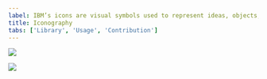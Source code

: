 ```yaml
---
label: IBM’s icons are visual symbols used to represent ideas, objects, or actions. They communicate messages at a glance, afford interactivity, and draw attention to important information.
title: Iconography
tabs: ['Library', 'Usage', 'Contribution']
---
```




<GridWrapper
  className="tile--resource--no-margin"
  col_lg="8"
  flex="true"
  bleed="true"> 
  <ClickableTile
    title="Elements package: Icons"
    href="https://github.com/IBM/carbon-elements/tree/master/packages/icons"
    type="resource">

![](images/github-icon.png)

 </ClickableTile> 
   <ClickableTile
    title="Add the IBM Design Language library"
    href="sketch://add-library/cloud/75VZZ"
    type="resource">

![](images/sketch-icon.png)

 </ClickableTile> 
</GridWrapper>

<br/>
<br/>
<br/>
<br/>
<br/>

<IconLibrary />
